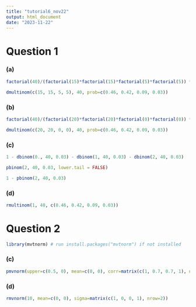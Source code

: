 ```yaml
---
title: "tutorial6_nov22"
output: html_document
date: "2023-11-22"
---
```


# Question 1

### (a)

```r
factorial(40)/(factorial(15)*factorial(15)*factorial(5)*factorial(5)) * 0.46^15 * 0.42^15 * 0.09^5 * 0.03^5 # by hand

dmultinom(c(15, 15, 5, 5), 40, prob=c(0.46, 0.42, 0.09, 0.03))
```

### (b)

```r
factorial(40)/(factorial(20)*factorial(20)*factorial(0)*factorial(0)) * 0.46^20 * 0.42^20 * 0.09^0 * 0.03^0 # by hand

dmultinom(c(20, 20, 0, 0), 40, prob=c(0.46, 0.42, 0.09, 0.03))
```

### (c)

```r
1 - dbinom(0., 40, 0.03) - dbinom(1, 40, 0.03) - dbinom(2, 40, 0.03)

pbinom(2, 40, 0.03, lower.tail = FALSE)

1 - pbinom(2, 40, 0.03)
```

### (d)

```r
rmultinom(1, 40, c(0.46, 0.42, 0.09, 0.03))
```

# Question 2

```r
library(mvtnorm) # run install.packages("mvtnorm") if not installed
```

### (c)

```r
pmvnorm(upper=c(0.5, 0), mean=c(0, 0), corr=matrix(c(1, 0.7, 0.7, 1), nrow=2))
```

### (d)

```r
rmvnorm(10, mean=c(0, 0), sigma=matrix(c(1, 0, 0, 1), nrow=2))
```

